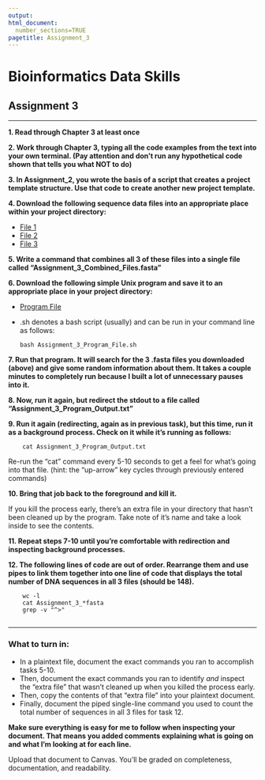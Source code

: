 ```yaml
---
output: 
html_document:
  number_sections=TRUE
pagetitle: Assignment_3
---
```

    
# **Bioinformatics Data Skills**
    
## Assignment 3

___

  **1. Read through Chapter 3 at least once**
    
  **2. Work through Chapter 3, typing all the code examples from the text into your own terminal. (Pay attention and don't run any hypothetical code shown that tells you what NOT to do)**
    
**3. In Assignment_2, you wrote the basis of a script that creates a project template structure. Use that code to create another new project template.**

**4. Download the following sequence data files into an appropriate place within your project directory:**

  - [File 1](https://gzahn.github.io/binf-data-skills/Data/Assignment_3_File_1.fasta){target="_blank"}
  - [File 2](https://gzahn.github.io/binf-data-skills/Data/Assignment_3_File_2.fasta){target="_blank"}
  - [File 3](https://gzahn.github.io/binf-data-skills/Data/Assignment_3_File_3.fasta){target="_blank"}

**5. Write a command that combines all 3 of these files into a single file called "Assignment_3_Combined_Files.fasta"**

**6. Download the following simple Unix program and save it to an appropriate place in your project directory:**

  - [Program File](https://gzahn.github.io/binf-data-skills/Data/Assignment_3_Program_File.sh){target="_blank"}
  - .sh denotes a bash script (usually) and can be run in your command line as follows:
    
        bash Assignment_3_Program_File.sh

**7. Run that program. It will search for the 3 .fasta files you downloaded (above) and give some random information about them. It takes a couple minutes to completely run because I built a lot of unnecessary pauses into it.**

**8. Now, run it again, but redirect the stdout to a file called "Assignment_3_Program_Output.txt"**

**9. Run it again (redirecting, again as in previous task), but this time, run it as a background process. Check on it while it's running as follows:**

        cat Assignment_3_Program_Output.txt
    
Re-run the "cat" command every 5-10 seconds to get a feel for what's going into that file. (hint: the "up-arrow" key cycles through previously entered commands)

**10. Bring that job back to the foreground and kill it.**

If you kill the process early, there's an extra file in your directory that hasn't been cleaned up by the program. Take note of it's name and take a look inside to see the contents.

**11. Repeat steps 7-10 until you're comfortable with redirection and inspecting background processes.**

**12. The following lines of code are out of order. Rearrange them and use pipes to link them together into one line of code that displays the total number of DNA sequences in all 3 files (should be 148).**

        wc -l
        cat Assignment_3_*fasta
        grep -v "^>"
        
___
  
### **What to turn in:**

  - In a plaintext file, document the exact commands you ran to accomplish tasks 5-10. 
  - Then, document the exact commands you ran to identify *and* inspect the "extra file" that wasn't cleaned up when you killed the process early.
  - Then, copy the contents of that "extra file" into your plaintext document.
  - Finally, document the piped single-line command you used to count the total number of sequences in all 3 files for task 12.

**Make sure everything is easy for me to follow when inspecting your document. That means you added comments explaining what is going on and what I'm looking at for each line.**

Upload that document to Canvas. You'll be graded on completeness, documentation, and readability.